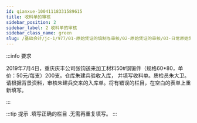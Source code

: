 ```yaml
---
id: qianxue-10041118331589615
title: 收料单的审核
sidebar_position: 2
sidebar_label: 2 收料单的审核
sidebar_class_name: green
slug: /基础会计/jc-1/977/01-原始凭证的填制与审核/02-原始凭证的审核/03-日常原始凭证审核实训/qianxue-1004111449432707469/qianxue-10041118331589615/收料单的审核
---
```


:::info 要求

2019年7月4日，重庆庆丰公司张钧送来加工材料50#钢锻件（规格60*80，单价：50元/每支）200支。仓库朱建兵验收入库， 并填写收料单。质检员朱大卫。请根据背景资料，审核朱建兵交来的入库单。将有错误的栏目，在空白的表单上重新填写。

:::

:::tip 提示
  .填写正确的栏目
  .无需再重复填写。
:::
